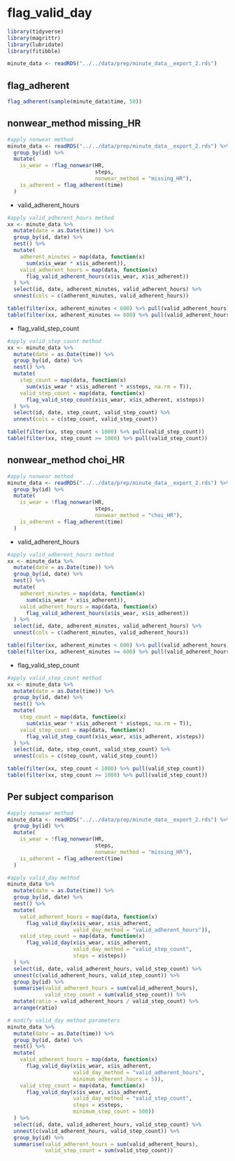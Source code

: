 # flag_valid_day

```r
library(tidyverse)
library(magrittr)
library(lubridate)
library(fitibble)

minute_data <- readRDS("../../data/prep/minute_data__export_2.rds")
```

## flag_adherent

```r
flag_adherent(sample(minute_data$time, 50))
```

## nonwear_method missing_HR

```r
#apply nonwear method
minute_data <- readRDS("../../data/prep/minute_data__export_2.rds") %>% 
  group_by(id) %>%
  mutate(
    is_wear = !flag_nonwear(HR, 
                            steps, 
                            nonwear_method = "missing_HR"),  
    is_adherent = flag_adherent(time)
  )
```

* valid_adherent_hours

```r
#apply valid_adherent_hours method
xx <- minute_data %>% 
  mutate(date = as.Date(time)) %>% 
  group_by(id, date) %>% 
  nest() %>% 
  mutate(
    adherent_minutes = map(data, function(x) 
      sum(x$is_wear * x$is_adherent)),
    valid_adherent_hours = map(data, function(x) 
      flag_valid_adherent_hours(x$is_wear, x$is_adherent))
  ) %>% 
  select(id, date, adherent_minutes, valid_adherent_hours) %>% 
  unnest(cols = c(adherent_minutes, valid_adherent_hours))

table(filter(xx, adherent_minutes < 600) %>% pull(valid_adherent_hours))
table(filter(xx, adherent_minutes >= 600) %>% pull(valid_adherent_hours))
```

* flag_valid_step_count

```r
#apply valid_step_count method
xx <- minute_data %>% 
  mutate(date = as.Date(time)) %>% 
  group_by(id, date) %>% 
  nest() %>% 
  mutate(
    step_count = map(data, function(x) 
      sum(x$is_wear * x$is_adherent * x$steps, na.rm = T)),
    valid_step_count = map(data, function(x) 
      flag_valid_step_count(x$is_wear, x$is_adherent, x$steps))
  ) %>% 
  select(id, date, step_count, valid_step_count) %>% 
  unnest(cols = c(step_count, valid_step_count))

table(filter(xx, step_count < 1000) %>% pull(valid_step_count))
table(filter(xx, step_count >= 1000) %>% pull(valid_step_count))
```

## nonwear_method choi_HR

```r
#apply nonwear method
minute_data <- readRDS("../../data/prep/minute_data__export_2.rds") %>% 
  group_by(id) %>%
  mutate(
    is_wear = !flag_nonwear(HR, 
                            steps, 
                            nonwear_method = "choi_HR"),  
    is_adherent = flag_adherent(time)
  )
```

* valid_adherent_hours

```r
#apply valid_adherent_hours method
xx <- minute_data %>% 
  mutate(date = as.Date(time)) %>% 
  group_by(id, date) %>% 
  nest() %>% 
  mutate(
    adherent_minutes = map(data, function(x) 
      sum(x$is_wear * x$is_adherent)),
    valid_adherent_hours = map(data, function(x) 
      flag_valid_adherent_hours(x$is_wear, x$is_adherent))
  ) %>% 
  select(id, date, adherent_minutes, valid_adherent_hours) %>% 
  unnest(cols = c(adherent_minutes, valid_adherent_hours))

table(filter(xx, adherent_minutes < 600) %>% pull(valid_adherent_hours))
table(filter(xx, adherent_minutes >= 600) %>% pull(valid_adherent_hours))
```

* flag_valid_step_count

```r
#apply valid_step_count method
xx <- minute_data %>% 
  mutate(date = as.Date(time)) %>% 
  group_by(id, date) %>% 
  nest() %>% 
  mutate(
    step_count = map(data, function(x) 
      sum(x$is_wear * x$is_adherent * x$steps, na.rm = T)),
    valid_step_count = map(data, function(x) 
      flag_valid_step_count(x$is_wear, x$is_adherent, x$steps))
  ) %>% 
  select(id, date, step_count, valid_step_count) %>% 
  unnest(cols = c(step_count, valid_step_count))

table(filter(xx, step_count < 1000) %>% pull(valid_step_count))
table(filter(xx, step_count >= 1000) %>% pull(valid_step_count))
```

## Per subject comparison

```r
#apply nonwear method
minute_data <- readRDS("../../data/prep/minute_data__export_2.rds") %>% 
  group_by(id) %>%
  mutate(
    is_wear = !flag_nonwear(HR, 
                            steps, 
                            nonwear_method = "missing_HR"),  
    is_adherent = flag_adherent(time)
  )

#apply valid_day method
minute_data %>% 
  mutate(date = as.Date(time)) %>% 
  group_by(id, date) %>% 
  nest() %>% 
  mutate(
    valid_adherent_hours = map(data, function(x) 
      flag_valid_day(x$is_wear, x$is_adherent, 
                     valid_day_method = "valid_adherent_hours")), 
    valid_step_count = map(data, function(x) 
      flag_valid_day(x$is_wear, x$is_adherent, 
                     valid_day_method = "valid_step_count", 
                     steps = x$steps))
  ) %>% 
  select(id, date, valid_adherent_hours, valid_step_count) %>% 
  unnest(c(valid_adherent_hours, valid_step_count)) %>% 
  group_by(id) %>% 
  summarise(valid_adherent_hours = sum(valid_adherent_hours), 
            valid_step_count = sum(valid_step_count)) %>% 
  mutate(ratio = valid_adherent_hours / valid_step_count) %>% 
  arrange(ratio)
```

```r
# modify valid_day method parameters
minute_data %>% 
  mutate(date = as.Date(time)) %>% 
  group_by(id, date) %>% 
  nest() %>% 
  mutate(
    valid_adherent_hours = map(data, function(x) 
      flag_valid_day(x$is_wear, x$is_adherent, 
                     valid_day_method = "valid_adherent_hours", 
                     minimum_adherent_hours = 5)), 
    valid_step_count = map(data, function(x) 
      flag_valid_day(x$is_wear, x$is_adherent, 
                     valid_day_method = "valid_step_count", 
                     steps = x$steps, 
                     minimum_step_count = 500))
  ) %>% 
  select(id, date, valid_adherent_hours, valid_step_count) %>% 
  unnest(c(valid_adherent_hours, valid_step_count)) %>% 
  group_by(id) %>% 
  summarise(valid_adherent_hours = sum(valid_adherent_hours), 
            valid_step_count = sum(valid_step_count))
```
